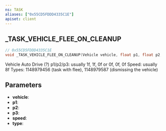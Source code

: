```yaml
---
ns: TASK
aliases: ["0x55CD5FDDD4335C1E"]
apiset: client
---
```

## _TASK_VEHICLE_FLEE_ON_CLEANUP

```c
// 0x55CD5FDDD4335C1E
void _TASK_VEHICLE_FLEE_ON_CLEANUP(Vehicle vehicle, float p1, float p2, float p3, float speed, Hash type);
```

Vehicle Auto Drive (?)
p1/p2/p3: usually 1f, 1f, 0f or 0f, 0f, 0f
Speed: usually 8f
Types: 1148979456 (task with flee), 1148979587 (dismissing the vehicle)

## Parameters
* **vehicle**:
* **p1**:
* **p2**:
* **p3**:
* **speed**:
* **type**: